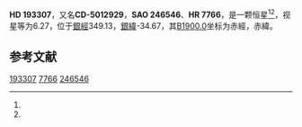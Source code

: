{{Starbox begin
| name = HD 193307
}}
{{Starbox observe
| epoch = [[J2000.0|J2000.0]]
| constell = {{星座名待查}}<ref name=SIMBAD>{{cite web
 | url=http://simbad.u-strasbg.fr/simbad/sim-id?Ident=HR+7766
 | title=Pulsating variable Star
 | publisher=Centre de Données astronomiques de Strasbourg
 | work=SIMBAD
 | accessdate=2012-07-13
 | archive-date=2021-11-25
 | archive-url=https://web.archive.org/web/20211125002356/https://simbad.u-strasbg.fr/simbad/sim-id?Ident=HR+7766
 }}</ref><ref name=DATA>{{cite web
 | url=http://vizier.u-strasbg.fr/viz-bin/VizieR-5?-out.add=.&-source=5050&-corr=PK=HR&-out.max=9999&HR=7766
 | title=VizieR Detailed Page
 | accessdate=2012-07-13
 | archive-date=2016-03-05
 | archive-url=https://web.archive.org/web/20160305051151/http://vizier.u-strasbg.fr/viz-bin/VizieR-5?-out.add=.&-source=5050&-corr=PK=HR&-out.max=9999&HR=7766
 | dead-url=no
 }}</ref>
| 星官 = 
| ra = {{RA|20|21|41}}<ref name=SIMBAD /><ref name=DATA />
| dec = {{DEC|-49|59|58}}<ref name=SIMBAD /><ref name=DATA />
| appmag_v = 6.27<ref name=SIMBAD /><ref name=DATA />
}}
{{Starbox character
| class = G0V<ref name=SIMBAD /><ref name=DATA />
| b-v = 0.55<ref name=SIMBAD /><ref name=DATA />
| u-b = -0.02<ref name=SIMBAD /><ref name=DATA />
| r-i = <ref name=SIMBAD /><ref name=DATA />
| variable = 
}}
{{Starbox astrometry
| radial_v = -0.02
| prop_mo_ra = 18
| parallax = 0.045
| p_error = 
}}
{{Starbox catalog
| names =CD-5012929，[[SAO星表|SAO]] 246546，[[HD星表|HD]] 193307，[[HR星表|HR]] 7766}}
{{Starbox reference |Simbad=HR+7766}}
{{Starbox end}}

'''HD 193307'''，又名'''CD-5012929'''，'''SAO 246546'''、'''HR 7766'''，是一颗恒星<ref name=SIMBAD /><ref name=DATA />，视星等为6.27，位于[[銀道座標系|銀經]]349.13，[[銀道座標系|銀緯]]-34.67，其[[B1900.0|B1900.0]]坐标为赤經{{RA|20|14|25.3}}，赤緯{{DEC|-50|-34.67|29}}。

== 参考文献 ==
{{reflist}}

{{star-stub}}

[[Category:HD和HDE天體|193307]]
[[Category:HR天體|7766]]
[[Category:SAO天體|246546]]